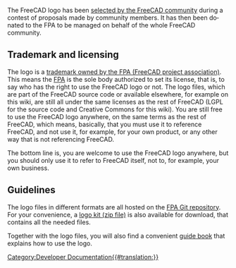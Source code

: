 <languages/>
<div lang="en" dir="ltr" class="mw-content-ltr">
The FreeCAD logo has been [https://forum.freecad.org/viewtopic.php?t=87074 selected by the FreeCAD community] during a contest of proposals made by community members. It has then been donated to the FPA to be managed on behalf of the whole FreeCAD community.
</div>

<div lang="en" dir="ltr" class="mw-content-ltr">
== Trademark and licensing ==
</div>

<div lang="en" dir="ltr" class="mw-content-ltr">
The logo is a [https://fpa.freecad.org/documents/Trademark.pdf trademark owned by the FPA (FreeCAD project association)]. This means the [https://fpa.freecad.org FPA] is the sole body authorized to set its license, that is, to say who has the right to use the FreeCAD logo or not. The logo files, which are part of the FreeCAD source code or available elsewhere, for example on this wiki, are still all under the same licenses as the rest of FreeCAD (LGPL for the source code and Creative Commons for this wiki). You are still free to use the FreeCAD logo anywhere, on the same terms as the rest of FreeCAD, which means, basically, that you must use it to reference FreeCAD, and not use it, for example, for your own product, or any other way that is not referencing FreeCAD.
</div>

<div lang="en" dir="ltr" class="mw-content-ltr">
The bottom line is, you are welcome to use the FreeCAD logo anywhere, but you should only use it to refer to FreeCAD itself, not to, for example, your own business.
</div>

<div lang="en" dir="ltr" class="mw-content-ltr">
== Guidelines ==
</div>

<div lang="en" dir="ltr" class="mw-content-ltr">
The logo files in different formats are all hosted on the [https://github.com/FreeCAD/FPA/tree/main/images/logos FPA Git repository]. For your convenience, a [https://github.com/FreeCAD/FPA/blob/main/images/logos/logo_kit.zip logo kit (zip file)] is also available for download, that contains all the needed files.
</div>

<div lang="en" dir="ltr" class="mw-content-ltr">
Together with the logo files, you will also find a convenient [https://github.com/FreeCAD/FPA/blob/main/images/logos/guidelines/guidelines.pdf guide book] that explains how to use the logo.
</div>
[[Category:Developer Documentation{{#translation:}}]]
